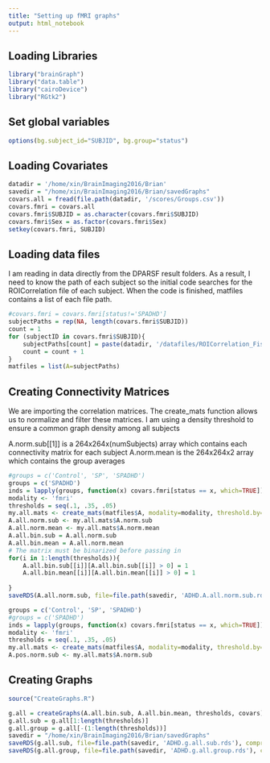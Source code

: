 ```yaml
---
title: "Setting up fMRI graphs"
output: html_notebook
---
```


## Loading Libraries

```r
library("brainGraph")
library("data.table")
library("cairoDevice")
library("RGtk2")
```
## Set global variables
```r
options(bg.subject_id="SUBJID", bg.group="status")
```


## Loading Covariates

```r
datadir = '/home/xin/BrainImaging2016/Brian'
savedir = "/home/xin/BrainImaging2016/Brian/savedGraphs"
covars.all = fread(file.path(datadir, '/scores/Groups.csv'))
covars.fmri = covars.all
covars.fmri$SUBJID = as.character(covars.fmri$SUBJID)
covars.fmri$Sex = as.factor(covars.fmri$Sex)
setkey(covars.fmri, SUBJID)
```

## Loading data files
I am reading in data directly from the DPARSF result folders.
As a result, I need to know the path of each subject so the initial code searches for the ROICorrelation file of each subject.
When the code is finished, matfiles contains a list of each file path.
```r
#covars.fmri = covars.fmri[status!='SPADHD']
subjectPaths = rep(NA, length(covars.fmri$SUBJID))
count = 1
for (subjectID in covars.fmri$SUBJID){
    subjectPaths[count] = paste(datadir, '/datafiles/ROICorrelation_FisherZ_sub_', subjectID, '.txt', sep='')
    count = count + 1
}
matfiles = list(A=subjectPaths)
```

## Creating Connectivity Matrices
We are importing the correlation matrices. The create_mats function allows us to normalize and filter these matrices.
I am using a density threshold to ensure a common graph density among all subjects

A.norm.sub[[1]] is a 264x264x(numSubjects) array which contains each connectivity matrix for each subject
A.norm.mean is the 264x264x2 array which contains the group averages
```r
#groups = c('Control', 'SP', 'SPADHD')
groups = c('SPADHD')
inds = lapply(groups, function(x) covars.fmri[status == x, which=TRUE])
modality <- 'fmri'
thresholds = seq(.1, .35, .05)
my.all.mats <- create_mats(matfiles$A, modality=modality, threshold.by='density', mat.thres=thresholds, inds = inds)
A.all.norm.sub <- my.all.mats$A.norm.sub
A.all.norm.mean <- my.all.mats$A.norm.mean
A.all.bin.sub = A.all.norm.sub
A.all.bin.mean = A.all.norm.mean
# The matrix must be binarized before passing in
for(i in 1:length(thresholds)){
    A.all.bin.sub[[i]][A.all.bin.sub[[i]] > 0] = 1
    A.all.bin.mean[[i]][A.all.bin.mean[[i]] > 0] = 1
    
}
saveRDS(A.all.norm.sub, file=file.path(savedir, 'ADHD.A.all.norm.sub.rds'), compress='xz')
```

```r
groups = c('Control', 'SP', 'SPADHD')
#groups = c('SPADHD')
inds = lapply(groups, function(x) covars.fmri[status == x, which=TRUE])
modality <- 'fmri'
thresholds = seq(.1, .35, .05)
my.all.mats <- create_mats(matfiles$A, modality=modality, threshold.by='raw', mat.thres=c(-1.1), inds = inds)
A.pos.norm.sub <- my.all.mats$A.norm.sub
```


## Creating Graphs

```r
source("CreateGraphs.R")

g.all = createGraphs(A.all.bin.sub, A.all.bin.mean, thresholds, covars)
g.all.sub = g.all[1:length(thresholds)]
g.all.group = g.all[-(1:length(thresholds))]
savedir = "/home/xin/BrainImaging2016/Brian/savedGraphs"
saveRDS(g.all.sub, file=file.path(savedir, 'ADHD.g.all.sub.rds'), compress='xz')
saveRDS(g.all.group, file=file.path(savedir, 'ADHD.g.all.group.rds'), compress='xz')
```
